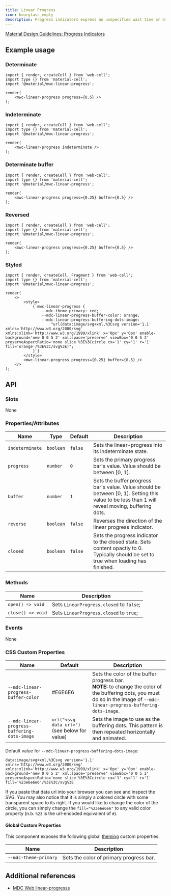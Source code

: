 ```yaml
---
title: Linear Progress
icon: hourglass_empty
description: Progress indicators express an unspecified wait time or display the length of a process.
---
```




[Material Design Guidelines: Progress Indicators][1]

## Example usage

### Determinate

<Example>
    <mwc-linear-progress progress={0.5} />
</Example>

```TSX
import { render, createCell } from 'web-cell';
import type {} from 'material-cell';
import '@material/mwc-linear-progress';

render(
    <mwc-linear-progress progress={0.5} />
);
```

### Indeterminate

<Example>
    <mwc-linear-progress indeterminate />
</Example>

```TSX
import { render, createCell } from 'web-cell';
import type {} from 'material-cell';
import '@material/mwc-linear-progress';

render(
    <mwc-linear-progress indeterminate />
);
```

### Determinate buffer

<Example>
    <mwc-linear-progress progress={0.25} buffer={0.5} />
</Example>

```TSX
import { render, createCell } from 'web-cell';
import type {} from 'material-cell';
import '@material/mwc-linear-progress';

render(
    <mwc-linear-progress progress={0.25} buffer={0.5} />
);
```

### Reversed

<Example>
    <mwc-linear-progress reverse progress={0.25} buffer={0.5} />
</Example>

```TSX
import { render, createCell } from 'web-cell';
import type {} from 'material-cell';
import '@material/mwc-linear-progress';

render(
    <mwc-linear-progress progress={0.25} buffer={0.5} />
);
```

### Styled

<Example id="styled">
    <style>
        {`#styled mwc-linear-progress {
            --mdc-theme-primary: red;
            --mdc-linear-progress-buffer-color: orange;
            --mdc-linear-progress-buffering-dots-image:
                "url(data:image/svg+xml,%3Csvg version='1.1' xmlns='http://www.w3.org/2000/svg' xmlns:xlink='http://www.w3.org/1999/xlink' x='0px' y='0px' enable-background='new 0 0 5 2' xml:space='preserve' viewBox='0 0 5 2' preserveAspectRatio='none slice'%3E%3Ccircle cx='1' cy='1' r='1' fill='orange'/%3E%3C/svg%3E)";
        }`}
    </style>
    <mwc-linear-progress progress={0.25} buffer={0.5} />
</Example>

```TSX
import { render, createCell, Fragment } from 'web-cell';
import type {} from 'material-cell';
import '@material/mwc-linear-progress';

render(
    <>
        <style>
            {`mwc-linear-progress {
                --mdc-theme-primary: red;
                --mdc-linear-progress-buffer-color: orange;
                --mdc-linear-progress-buffering-dots-image:
                    "url(data:image/svg+xml,%3Csvg version='1.1' xmlns='http://www.w3.org/2000/svg' xmlns:xlink='http://www.w3.org/1999/xlink' x='0px' y='0px' enable-background='new 0 0 5 2' xml:space='preserve' viewBox='0 0 5 2' preserveAspectRatio='none slice'%3E%3Ccircle cx='1' cy='1' r='1' fill='orange'/%3E%3C/svg%3E)";
            }`}
        </style>
        <mwc-linear-progress progress={0.25} buffer={0.5} />
    </>
);
```

## API

### Slots

None

### Properties/Attributes

| Name            | Type      | Default | Description                                                                                                                                    |
| --------------- | --------- | ------- | ---------------------------------------------------------------------------------------------------------------------------------------------- |
| `indeterminate` | `boolean` | `false` | Sets the linear-progress into its indeterminate state.                                                                                         |
| `progress`      | `number`  | `0`     | Sets the primary progress bar's value. Value should be between [0, 1].                                                                         |
| `buffer`        | `number`  | `1`     | Sets the buffer progress bar's value. Value should be between [0, 1]. Setting this value to be less than 1 will reveal moving, buffering dots. |
| `reverse`       | `boolean` | `false` | Reverses the direction of the linear progress indicator.                                                                                       |
| `closed`        | `boolean` | `false` | Sets the progress indicator to the closed state. Sets content opactiy to 0. Typically should be set to true when loading has finished.         |

### Methods

| Name              | Description                              |
| ----------------- | ---------------------------------------- |
| `open() => void`  | Sets `LinearProgress.closed` to `false`; |
| `close() => void` | Sets `LinearProgress.closed` to `true`;  |

### Events

None

### CSS Custom Properties

| Name                                         | Default                                       | Description                                                                                                                                                                        |
| -------------------------------------------- | --------------------------------------------- | ---------------------------------------------------------------------------------------------------------------------------------------------------------------------------------- |
| `--mdc-linear-progress-buffer-color`         | <Color>#E6E6E6</Color>                        | Sets the color of the buffer progress bar.<br /> **NOTE:** to change the color of the buffering dots, you must do so in the image of `--mdc-linear-progress-buffering-dots-image`. |
| `--mdc-linear-progress-buffering-dots-image` | `url("<svg data url>")` (see below for value) | Sets the image to use as the buffering dots. This pattern is then repeated horizontally and animated.                                                                              |

Default value for `--mdc-linear-progress-buffering-dots-image`:

```
data:image/svg+xml,%3Csvg version='1.1' xmlns='http://www.w3.org/2000/svg' xmlns:xlink='http://www.w3.org/1999/xlink' x='0px' y='0px' enable-background='new 0 0 5 2' xml:space='preserve' viewBox='0 0 5 2' preserveAspectRatio='none slice'%3E%3Ccircle cx='1' cy='1' r='1' fill='%23e6e6e6'/%3E%3C/svg%3E
```

If you paste that data url into your browser you can see and inspect the SVG.
You may also notice that it is simply a colored circle with some transparent
space to its right. If you would like to change the color of the circle, you can
simply change the `fill="%23e6e6e6"` to any valid color property (n.b. `%23` is
the url-encoded equivalent of `#`).

#### Global Custom Properties

This component exposes the following global [theming][2] custom properties.

| Name                  | Description                             |
| --------------------- | --------------------------------------- |
| `--mdc-theme-primary` | Sets the color of primary progress bar. |

## Additional references

-   [MDC Web linear-progresss][3]

[1]: https://material.io/components/progress-indicators/#circular-progress-indicators
[2]: https://github.com/material-components/material-components-web-components/blob/master/docs/theming.md
[3]: https://material-components.github.io/material-components-web-catalog/#/component/linear-progress-indicator
